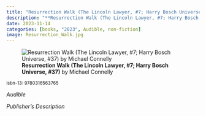 ```yaml
---
title: "Resurrection Walk (The Lincoln Lawyer, #7; Harry Bosch Universe, #37)"
description: "**Resurrection Walk (The Lincoln Lawyer, #7; Harry Bosch Universe, #37)** by Michael Connelly"
date: 2023-11-14
categories: [books, "2023", Audible, non-fiction]
image: Resurrection_Walk.jpg
---
```

![**Resurrection Walk (The Lincoln Lawyer, #7; Harry Bosch Universe, #37)** by Michael Connelly](Resurrection_Walk.jpg){fig-align="left"}

<sup>isbn-13: 9780316563765</sup>

*Audible*

*Publisher's Description*

